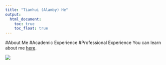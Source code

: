```yaml
---
title: "Tianhui (Alamby) He"
output: 
  html_document:
    toc: true
    toc_float: true
---
```

#About Me
#Academic Experience
#Professional Experience
You can learn about me [here](about.html). 

![](Images/ID.jpeg)

